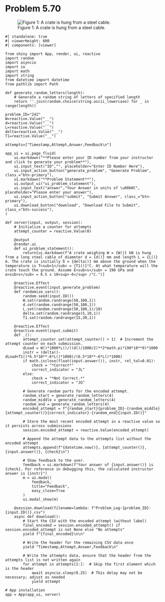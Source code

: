 # Problem 5.70 {.unnumbered}

![Figure 1: A crate is hung from a steel cable.](images/242.png){fig-alt="Picture with a crate hung from a steel cable. The crate is of weight W and distance delta from the floor. The wire is of length L."}

```shinylive-python
#| standalone: true
#| viewerHeight: 600
#| components: [viewer]

from shiny import App, render, ui, reactive
import random
import asyncio
import io
import math
import string
from datetime import datetime
from pathlib import Path

def generate_random_letters(length):
    # Generate a random string of letters of specified length
    return ''.join(random.choice(string.ascii_lowercase) for _ in range(length))

problem_ID="242"
W=reactive.Value("__")
d=reactive.Value("__")
L=reactive.Value("__")
delta=reactive.Value("__")
T1=reactive.Value("__")

attempts=["Timestamp,Attempt,Answer,Feedback\n"]

app_ui = ui.page_fluid(
    ui.markdown("**Please enter your ID number from your instructor and click to generate your problem**"),
    ui.input_text("ID","", placeholder="Enter ID Number Here"),
    ui.input_action_button("generate_problem", "Generate Problem", class_="btn-primary"),
    ui.markdown("**Problem Statement**"),
    ui.output_ui("ui_problem_statement"),
    ui.input_text("answer","Your Answer in units of \u00b0C", placeholder="Please enter your answer"),
    ui.input_action_button("submit", "Submit Answer", class_="btn-primary"),
    ui.download_button("download", "Download File to Submit", class_="btn-success"),
)

def server(input, output, session):
    # Initialize a counter for attempts
    attempt_counter = reactive.Value(0)

    @output
    @render.ui
    def ui_problem_statement():
        return[ui.markdown(f"A crate weighing W = {W()} kN is hung from a long steel cable of diameter d = {d()} mm and length L = {L()} m. The crate is initially ẟ = {delta()} mm above the ground when the temperature is T<sub>1</sub> = {T1()}°C. At what temperature will the crate touch the ground. Assume E<sub>s</sub> = 190 GPa and α<sub>s</sub> = 6.5 x 10<sup>-6</sup> /°C.")]
    
    @reactive.Effect
    @reactive.event(input.generate_problem)
    def randomize_vars():
        random.seed(input.ID())
        W.set(random.randrange(50,100,1))
        d.set(random.randrange(50,100,1))
        L.set(random.randrange(50,100,1)/10)
        delta.set(random.randrange(5,10,1))
        T1.set(random.randrange(15,30,1))
        
    @reactive.Effect
    @reactive.event(input.submit)
    def _():
        attempt_counter.set(attempt_counter() + 1)  # Increment the attempt counter on each submission.
        dLoad = W()*1000*L()/((d()/1000/2)**2*math.pi*190*10**9)*1000
        instr = (delta()-dLoad+T1()*6.5*10**-6*L()*1000)/(6.5*10**-6*L()*1000)
        if math.isclose(float(input.answer()), instr, rel_tol=0.01):
            check = "*Correct*"
            correct_indicator = "JL"
        else:
            check = "*Not Correct.*"
            correct_indicator = "JG"

        # Generate random parts for the encoded attempt.
        random_start = generate_random_letters(4)
        random_middle = generate_random_letters(4)
        random_end = generate_random_letters(4)
        encoded_attempt = f"{random_start}{problem_ID}-{random_middle}{attempt_counter()}{correct_indicator}-{random_end}{input.ID()}"

        # Store the most recent encoded attempt in a reactive value so it persists across submissions
        session.encoded_attempt = reactive.Value(encoded_attempt)

        # Append the attempt data to the attempts list without the encoded attempt
        attempts.append(f"{datetime.now()}, {attempt_counter()}, {input.answer()}, {check}\n")

        # Show feedback to the user.
        feedback = ui.markdown(f"Your answer of {input.answer()} is {check}. For reference in debugging this, the calculated instructor answer is {instr}")
        m = ui.modal(
            feedback,
            title="Feedback",
            easy_close=True
        )
        ui.modal_show(m)

    @session.download(filename=lambda: f"Problem_Log-{problem_ID}-{input.ID()}.csv")
    async def download():
        # Start the CSV with the encoded attempt (without label)
        final_encoded = session.encoded_attempt() if session.encoded_attempt is not None else "No attempts"
        yield f"{final_encoded}\n\n"
        
        # Write the header for the remaining CSV data once
        yield "Timestamp,Attempt,Answer,Feedback\n"
        
        # Write the attempts data, ensure that the header from the attempts list is not written again
        for attempt in attempts[1:]:  # Skip the first element which is the header
            await asyncio.sleep(0.25)  # This delay may not be necessary; adjust as needed
            yield attempt

# App installation
app = App(app_ui, server)
```
